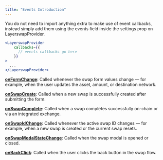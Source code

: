 ```yaml
---
title: "Events Introduction"
---
```


You do not need to import anything extra to make use of event callbacks, instead simply add them using the events field inside the settings prop on LayerswapProvider.

```jsx  theme={"system"}
<LayerswapProvider
    callbacks={{
      // events callbacks go here
    }}
>
  ...
</LayerswapProvider>
```


[**onFormChange**](/integration/UI/Widget/EventCallbacks/onFormChange): Called whenever the swap form values change — for example, when the user updates the asset, amount, or destination network.

[**onSwapCreate**](/integration/UI/Widget/EventCallbacks/onSwapCreate): Called when a new swap is successfully created after submitting the form.

[**onSwapComplete**](/integration/UI/Widget/EventCallbacks/onSwapComplete): Called when a swap completes successfully on-chain or via an integrated exchange.

[**onSwapIdChange**](/integration/UI/Widget/EventCallbacks/onSwapIdChange): Called whenever the active swap ID changes — for example, when a new swap is created or the current swap resets.

[**onSwapModalStateChange**](/integration/UI/Widget/EventCallbacks/onSwapModalStateChange): Called when the swap modal is opened or closed.

[**onBackClick**](/integration/UI/Widget/EventCallbacks/onBackClick): Called when the user clicks the back button in the swap flow.

